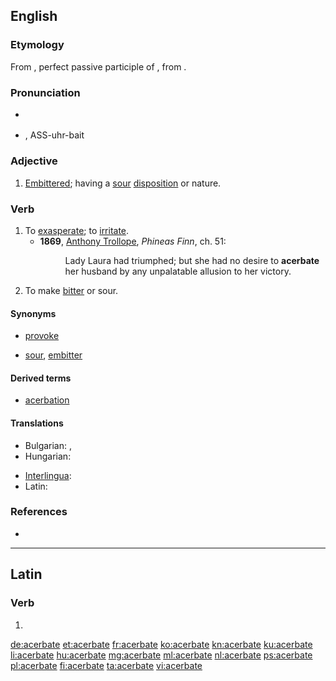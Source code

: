 ==English==

===Etymology===
From {{etyl|la|en}} {{m|la|acerbātus}}, perfect passive participle of {{m|la|acerbō||make bitter}}, from {{term|acerbus||bitter|lang=la}}.

===Pronunciation===
* {{a|UK}} {{IPA|/ˈasəbeɪt/|lang=en}}
* {{a|US}} {{IPA|/ˈæsəɹˌbeɪt/|lang=en}}, ASS-uhr-bait

===Adjective===
{{en-adj}}

# {{context|rare|lang=en}} [[embittered|Embittered]]; having a [[sour]] [[disposition]] or nature.

===Verb===
{{en-verb|acerbat|es}}

# To [[exasperate]]; to [[irritate]]. 
#* '''1869''', [[w:Anthony Trollope|Anthony Trollope]], ''Phineas Finn'', ch. 51:
#*: Lady Laura had triumphed; but she had no desire to '''acerbate''' her husband by any unpalatable allusion to her victory.
# To make [[bitter]] or sour.

====Synonyms====
* {{sense|exasperate}} [[provoke]]
* {{sense|make bitter}} [[sour]], [[embitter]]

====Derived terms====
* [[acerbation]]

====Translations====
{{trans-top|exasperate}}
* Bulgarian: {{t+|bg|дразня}}, {{t+|bg|ядосвам}}
* Hungarian: {{t+|hu|elkeserít}}
{{trans-mid}}
* [[Interlingua]]: {{t|ia|acerbar}}
* Latin: {{t|la|acerbō}}
{{trans-bottom}}

===References===
* {{R:OneLook}}

----

==Latin==

===Verb===
{{la-verb-form|acerbāte}}

# {{conjugation of|acerbō||1|p|pres|act|imp|lang=la}}

[[de:acerbate]]
[[et:acerbate]]
[[fr:acerbate]]
[[ko:acerbate]]
[[kn:acerbate]]
[[ku:acerbate]]
[[li:acerbate]]
[[hu:acerbate]]
[[mg:acerbate]]
[[ml:acerbate]]
[[nl:acerbate]]
[[ps:acerbate]]
[[pl:acerbate]]
[[fi:acerbate]]
[[ta:acerbate]]
[[vi:acerbate]]